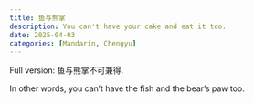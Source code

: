 ```yaml
---
title: 鱼与熊掌
description: You can't have your cake and eat it too.
date: 2025-04-03
categories: [Mandarin, Chengyu]
---
```


Full version: 鱼与熊掌不可兼得.

In other words, you can't have the fish and the bear's paw too.